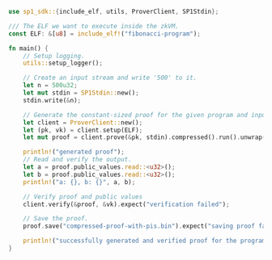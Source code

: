 ```rust
use sp1_sdk::{include_elf, utils, ProverClient, SP1Stdin};

/// The ELF we want to execute inside the zkVM.
const ELF: &[u8] = include_elf!("fibonacci-program");

fn main() {
    // Setup logging.
    utils::setup_logger();

    // Create an input stream and write '500' to it.
    let n = 500u32;
    let mut stdin = SP1Stdin::new();
    stdin.write(&n);

    // Generate the constant-sized proof for the given program and input.
    let client = ProverClient::new();
    let (pk, vk) = client.setup(ELF);
    let mut proof = client.prove(&pk, stdin).compressed().run().unwrap();

    println!("generated proof");
    // Read and verify the output.
    let a = proof.public_values.read::<u32>();
    let b = proof.public_values.read::<u32>();
    println!("a: {}, b: {}", a, b);

    // Verify proof and public values
    client.verify(&proof, &vk).expect("verification failed");

    // Save the proof.
    proof.save("compressed-proof-with-pis.bin").expect("saving proof failed");

    println!("successfully generated and verified proof for the program!")
}
```

